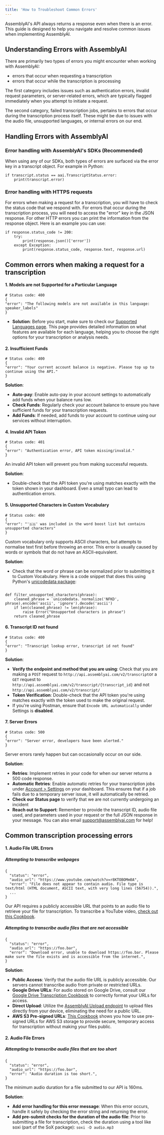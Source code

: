 ```yaml
---
title: 'How to Troubleshoot Common Errors'
---
```


AssemblyAI's API always returns a response even when there is an error. This guide is designed to help you navigate and resolve common issues when implementing AssemblyAI.

## Understanding Errors with AssemblyAI

There are primarily two types of errors you might encounter when working with AssemblyAI:
- errors that occur when requesting a transcription
- errors that occur while the transcription is processing 

The first category includes issues such as authentication errors, invalid request parameters, or server-related errors, which are typically flagged immediately when you attempt to initiate a request.

The second category, failed transcription jobs, pertains to errors that occur during the transcription process itself. These might be due to issues with the audio file, unsupported languages, or internal errors on our end.

## Handling Errors with AssemblyAI

### Error handling with AssemblyAI's SDKs (Recommended)
When using any of our SDKs, both types of errors are surfaced via the error key in a transcript object. For example in Python:

```
if transcript.status == aai.TranscriptStatus.error:
    print(transcript.error)
```

### Error handling with HTTPS requests
For errors when making a request for a transcription, you will have to check the status code that we respond with. For errors that occur during the transcription process, you will need to access the "error" key in the JSON response. For other HTTP errors you can print the information from the response object. Here is an example you can use:
```
if response.status_code != 200:
    try:
        print(response.json()['error'])
    except Exception:
        print(response.status_code, response.text, response.url)
```

## Common errors when making a request for a transcription

#### 1. Models are not Supported for a Particular Language

```
# Status code: 400
{  
"error": "The following models are not available in this language: speaker_labels"  
}
```

- **Solution**: Before you start, make sure to check our [Supported Languages page](https://www.assemblyai.com/docs/concepts/supported-languages). This page provides detailed information on what features are available for each language, helping you to choose the right options for your transcription or analysis needs.
#### 2. Insufficient Funds
```
# Status code: 400
{  
"error": "Your current account balance is negative. Please top up to continue using the API."  
}
```

**Solution**:
- **Auto-pay**: Enable auto-pay in your account settings to automatically add funds when your balance runs low.
- **Check Funds**: Regularly check your account balance to ensure you have sufficient funds for your transcription requests.
- **Add Funds**: If needed, add funds to your account to continue using our services without interruption.

#### 4. Invalid API Token
```
# Status code: 401
{  
"error": "Authentication error, API token missing/invalid."  
}
```
An invalid API token will prevent you from making successful requests.

**Solution**:
- Double-check that the API token you're using matches exactly with the token shown in your dashboard. Even a small typo can lead to authentication errors.

#### 5. Unsupported Characters in Custom Vocabulary
```
# Status code: 400
{  
"error": "'🇸🇬' was included in the word boost list but contains unsupported characters"  
}
```

Custom vocabulary only supports ASCII characters, but attempts to normalise text first before throwing an error. This error is usually caused by words or symbols that do not have an ASCII-equivalent.

**Solution**:
- Check that the word or phrase can be normalized prior to submitting it to Custom Vocabulary. Here is a code snippet that does this using Python's [unicodedata package](https://docs.python.org/3/library/unicodedata.html#unicodedata.normalize):
```

def filter_unsupported_characters(phrase):
    cleaned_phrase = `unicodedata.`normalize('NFKD', phrase).encode('ascii', 'ignore').decode('ascii')
    if len(cleaned_phrase) != len(phrase):
        raise Error("Unsupported characters in phrase")
    return cleaned_phrase
```
#### 6. Transcript ID not found
```
# Status code: 400
{  
"error": "Transcript lookup error, transcript id not found" 
}
```

**Solution**:
- **Verify the endpoint and method that you are using**: Check that you are making a `POST` request to `http://api.assemblyai.com/v2/transcript`or a `GET` request to `http://api.assemblyai.com/v2/transcript/{transcript_id}` and not `http://api.assemblyai.com/v2/transcript/`
- **Token Verification**: Double-check that the API token you're using matches exactly with the token used to make the original request.
- If you're using Postman, ensure that `Encode URL automatically` under Settings is **disabled**.
#### 7. Server Errors
```
# Status code: 500
{  
"error": "Server error, developers have been alerted." 
}
```

Server errors rarely happen but can occasionally occur on our side.

**Solution**:
- **Retries**: Implement retries in your code for when our server returns a 500 code response.
- **Automatic Retries**: Enable automatic retries for your transcription jobs under [Account > Settings](https://www.assemblyai.com/app/account) on your dashboard. This ensures that if a job fails due to a temporary server issue, it will automatically be retried.
- **Check our Status page** to verify that we are not currently undergoing an incident
- **Reach out to Support**: Remember to provide the transcript ID, audio file used, and parameters used in your request or the full JSON response in your message. You can also email support@assemblyai.com for help!

## Common transcription processing errors
#### 1. Audio File URL Errors

##### Attempting to transcribe webpages
```
{
  "status": "error",
  "audio_url": "https://www.youtube.com/watch?v=r8KTOBOMm0A",
  "error": "File does not appear to contain audio. File type is text/html (HTML document, ASCII text, with very long lines (56754)).",
  ...
}
```

Our API requires a publicly accessible URL that points to an audio file to retrieve your file for transcription. To transcribe a YouTube video, [check out this Cookbook](https://github.com/AssemblyAI/cookbook/blob/master/core-transcription/transcribe_youtube_videos.ipynb).

##### Attempting to transcribe audio files that are not accessible
```
{
  "status": "error",
  "audio_url": "https://foo.bar",
  "error": "Download error, unable to download https://foo.bar. Please make sure the file exists and is accessible from the internet.",
}
```

**Solution**:
- **Public Access**: Verify that the audio file URL is publicly accessible. Our servers cannot transcribe audio from private or restricted URLs.
- **Google Drive URLs**: For audio stored on Google Drive, consult our [Google Drive Transcription Cookbook](https://github.com/AssemblyAI/cookbook/blob/master/core-transcription/transcribing-google-drive-file.md) to correctly format your URLs for access.
- **Direct Upload**: Utilize the [AssemblyAI Upload endpoint](https://www.assemblyai.com/docs/api-reference/upload) to upload files directly from your device, eliminating the need for a public URL.
- **AWS S3 Pre-signed URLs**: [This Cookbook](https://github.com/AssemblyAI/cookbook/blob/master/core-transcription/transcribe_from_s3.ipynb) shows you how to use pre-signed URLs for AWS S3 storage to provide secure, temporary access for transcription without making your files public.

#### 2. Audio File Errors

##### Attempting to transcribe audio files that are too short
```
{
  "status": "error",
  "audio_url": "https://foo.bar",
  "error": "Audio duration is too short.",
}
```

The minimum audio duration for a file submitted to our API is 160ms.

**Solution**:
- **Add error handling for this error message**: When this error occurs, handle it safely by checking the error string and returning the error.
- **Add pre-submit checks for the duration of the audio file**: Prior to submitting a file for transcription, check the duration using a tool like soxi (part of the SoX package): `soxi -D audio.mp3`
